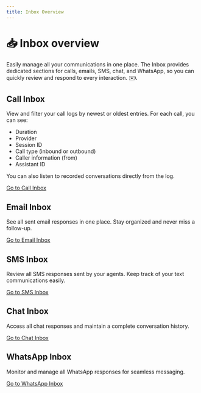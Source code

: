 ```yaml
---
title: Inbox Overview
---
```


# 📥 Inbox overview

Easily manage all your communications in one place. The Inbox provides dedicated sections for calls, emails, SMS, chat, and WhatsApp, so you can quickly review and respond to every interaction. ✉️📞

## Call Inbox

View and filter your call logs by newest or oldest entries. For each call, you can see:
- Duration
- Provider
- Session ID
- Call type (inbound or outbound)
- Caller information (from)
- Assistant ID

You can also listen to recorded conversations directly from the log.

[Go to Call Inbox](../inbox/types/call-inbox)

## Email Inbox

See all sent email responses in one place. Stay organized and never miss a follow-up.

[Go to Email Inbox](../inbox/types/email-inbox)

## SMS Inbox

Review all SMS responses sent by your agents. Keep track of your text communications easily.

[Go to SMS Inbox](../inbox/types/sms-inbox)

## Chat Inbox

Access all chat responses and maintain a complete conversation history.

[Go to Chat Inbox](../inbox/types/chat-inbox)

## WhatsApp Inbox

Monitor and manage all WhatsApp responses for seamless messaging.

[Go to WhatsApp Inbox](../inbox/types/whatsapp-inbox)
